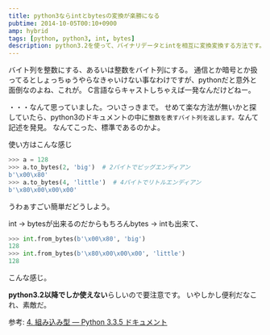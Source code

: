 ```yaml
---
title: python3ならintとbytesの変換が楽勝になる
pubtime: 2014-10-05T00:10+0900
amp: hybrid
tags: [python, python3, int, bytes]
description: python3.2を使って、バイナリデータとintを相互に変換変換する方法です。
---
```


バイト列を整数にする、あるいは整数をバイト列にする。
通信とか暗号とか扱ってるとしょっちゅうやらなきゃいけない事なわけですが、pythonだと意外と面倒なのよね、これが。
C言語ならキャストしちゃえば一発なんだけどねー。

・・・なんて思っていました。ついさっきまで。
せめて楽な方法が無いかと探していたら、python3のドキュメントの中に`整数を表すバイト列を返します。`なんて記述を発見。
なんてこった、標準であるのかよ。

使い方はこんな感じ
``` python
>>> a = 128
>>> a.to_bytes(2, 'big')  # 2バイトでビッグエンディアン
b'\x00\x80'
>>> a.to_bytes(4, 'little')  # 4バイトでリトルエンディアン
b'\x80\x00\x00\x00'
```
うわぁすごい簡単だどうしよう。

int -&gt; bytesが出来るのだからもちろんbytes -&gt; intも出来て、
``` python
>>> int.from_bytes(b'\x00\x80', 'big')
128
>>> int.from_bytes(b'\x80\x00\x00\x00', 'little')
128
```
こんな感じ。

**python3.2以降でしか使えない**らしいので要注意です。
いやしかし便利だなこれ、素敵だ。

参考: [4. 組み込み型 &mdash; Python 3.3.5 ドキュメント](http://docs.python.jp/3.3/library/stdtypes.html#int.to_bytes)
